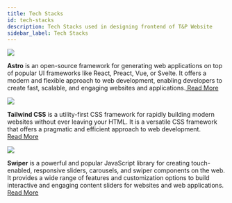 ```yaml
---
title: Tech Stacks
id: tech-stacks
description: Tech Stacks used in designing frontend of T&P Website
sidebar_label: Tech Stacks
---
```



<div style={{display: 'flex', flexDirection:'Column', justifyContent: 'space-around'}}>

<!-- Astro Card Section-->
<div class="tech-card" style={{display: 'flex', border: '1px solid #ccc', borderRadius: '5px', padding: '20px', margin: '10px',  width: '1000px', textAlign: 'left'}}>
    <img src={Astro} style={{ border: "2px solid gray", width: "100px", margin: '0 20px', borderRadius: '5px'}} /> 
    <p><b>Astro</b> is an open-source framework for generating web applications on top of popular UI frameworks like React, Preact, Vue, or Svelte.  It offers a modern and flexible approach to web development, enabling developers to create fast, scalable, and engaging websites and applications.<a href="https://astro.build/"> Read More </a></p>
</div>

<!-- Tailwind Card Section-->
<div class="tech-card" style={{display: 'flex', border: '1px solid #ccc', borderRadius: '5px', padding: '20px', margin: '10px',  width: '1000px', textAlign: 'left'}}>
    <img src={Tailwind} style={{ border: "2px solid gray", width: "100px", margin: '0 20px', borderRadius: '5px'}} /> 
    <p><b>Tailwind CSS</b> is a utility-first CSS framework for rapidly building modern websites without ever leaving your HTML. It is a versatile CSS framework that offers a pragmatic and efficient approach to web development. <br/> <a href="https://tailwindcss.com/"> Read More </a></p>
</div>

<!-- Swiper Card Section-->
<div class="tech-card" style={{display: 'flex', border: '1px solid #ccc', borderRadius: '5px', padding: '20px', margin: '10px',  width: '1000px', textAlign: 'left'}}>
    <img src={Swipper} style={{ border: "2px solid gray", width: "100px", margin: '0 20px', borderRadius: '5px'}} /> 
    <p><b>Swiper</b> is a powerful and popular JavaScript library for creating touch-enabled, responsive sliders, carousels, and swiper components on the web. It provides a wide range of features and customization options to build interactive and engaging content sliders for websites and web applications.<a href="https://swiperjs.com/"> Read More </a></p>
</div>

<!-- Scrappi Card Section (Backend Section)
<div class="tech-card" style={{display: 'flex', border: '1px solid #ccc', borderRadius: '5px', padding: '20px', margin: '10px',  width: '1000px', textAlign: 'left'}}>
    <img src={Strapi} style={{ border: "2px solid gray", width: "100px", margin: '0 20px', borderRadius: '5px'}} /> 
    <p><b>Strapi</b> is an open-source headless content management system (CMS) that provides a flexible and customizable way to manage content for websites, mobile applications, and other digital projects. It allows developers to create, manage, and distribute content via a user-friendly interface and provides an API-first approach.<a href="https://strapi.io/"> Read More </a></p>
</div>
-->

</div>

